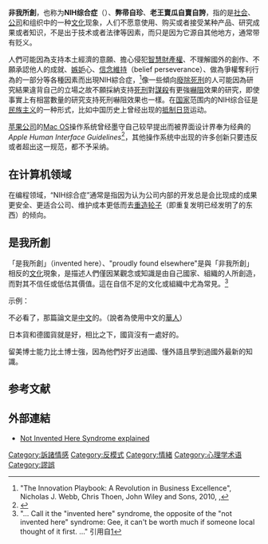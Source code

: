 '''非我所創'''，也称为'''NIH综合症'''（{{lang-en|Not Invented Here Syndrome}}）、'''弊帚自珍'''、'''老王賣瓜自賣自誇'''，指的是[[社会|社会]]、[[公司|公司]]和组织中的一种[[文化|文化]]现象，人们不愿意使用、购买或者接受某种产品、研究成果或者知识，不是出于技术或者法律等因素，而只是因为它源自其他地方，通常带有贬义。

人們可能因為支持本土經濟的意願、擔心侵犯[[智慧財產權|智慧財產權]]、不理解國外的創作、不願承認他人的成就、[[嫉妒|嫉妒]]心、[[信念維持|信念維持]]（belief perseverance）、做為爭權奪利行為的一部分等各種因素而出現NIH綜合症，<ref>"The Innovation Playbook: A Revolution in Business Excellence", Nicholas J. Webb, Chris Thoen, John Wiley and Sons, 2010, {{ISBN|0-470-63796-X}},</ref>像一些傾向[[廢除死刑|廢除死刑]]的人可能因為研究結果違背自己的立場之故不願採納支持[[死刑|死刑]]對[[謀殺|謀殺]]有更強[[嚇阻理論|嚇阻]]效果的研究，即使事實上有相當數量的研究支持死刑嚇阻效果也一樣。在[[国家|国家]]范围内的NIH综合征是[[民族主义|民族主义]]的一种形式，比如中国历史上曾经出现的[[抵制日货|抵制日货]]运动。

[[苹果公司|苹果公司]]的[[Mac_OS|Mac OS]]操作系统曾经墨守自己较早提出而被界面设计界奉为经典的''Apple Human Interface Guidelines''<ref>{{cite web |url=http://developer.apple.com/documentation/UserExperience/index.html |title=存档副本 |accessdate=2009-02-11 |deadurl=yes |archiveurl=https://web.archive.org/web/20090311114620/http://developer.apple.com/documentation/userExperience/index.html |archivedate=2009-03-11 }}</ref>，其他操作系统中出现的许多创新只要违反或者超出这一规范，都不予采纳。

== 在计算机领域 ==
在编程领域，“NIH综合症”通常是指因为认为公司内部的开发总是会比现成的成果更安全、更适合公司、维护成本更低而去[[重造轮子|重造轮子]]（即重复发明已经发明了的东西）的倾向。

== 是我所創 ==
「是我所創」（invented here）、"proudly found elsewhere"是與「非我所創」相反的[[文化|文化]]現象，是描述人們僅因某觀念或知識是由自己國家、組織的人所創造，而對其不信任或低估其價值。這在自信不足的文化或組織中尤為常見。<ref>"... Call it the "invented here" syndrome, the opposite of the "not invented here" syndrome: Gee, it can't be worth much if someone local thought of it first. ..." 引用自[https://web.archive.org/web/20070927122840/http://gatewayva.com/biz/virginiabusiness/magazine/yr1999/april99/rebel.html]</ref>

;示例：
{{exampleH|例1}}
不必看了，那篇論文是[[中文|中文]]的。（說者為使用中文的[[華人|華人]]）
{{exampleF}}

{{exampleH|例2}}
日本貨和德國貨就是好，相比之下，國貨沒有一處好的。
{{exampleF}}

{{exampleH|例3}}
留美博士能力比土博士強，因為他們好歹出過國、懂外語且學到過國外最新的知識。
{{exampleF}}

== 参考文献 ==
{{Reflist}}

== 外部連結 ==
* {{en}}[https://learnosity.com/not-invented-here-syndrome-explained/ Not Invented Here Syndrome explained]{{Wayback|url=https://learnosity.com/not-invented-here-syndrome-explained/|date=20211013054558}}

{{批判性思考}}

[[Category:訴諸情感|Category:訴諸情感]]
[[Category:反模式|Category:反模式]]
[[Category:情緒|Category:情緒]]
[[Category:心理学术语|Category:心理学术语]]
[[Category:謬誤|Category:謬誤]]